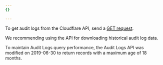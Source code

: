 ```yaml
---
{}

---
```


To get audit logs from the Cloudflare API, send a [GET request](/api/resources/audit_logs/methods/list/).

We recommending using the API for downloading historical audit log data.

To maintain Audit Logs query performance, the Audit Logs API was modified on 2019-06-30 to return records with a maximum age of 18 months.
